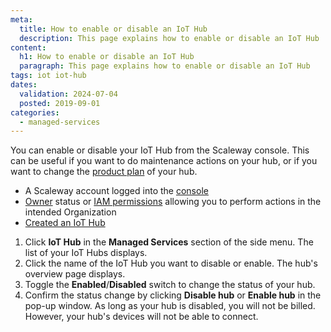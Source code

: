 ```yaml
---
meta:
  title: How to enable or disable an IoT Hub
  description: This page explains how to enable or disable an IoT Hub
content:
  h1: How to enable or disable an IoT Hub
  paragraph: This page explains how to enable or disable an IoT Hub
tags: iot iot-hub
dates:
  validation: 2024-07-04
  posted: 2019-09-01
categories:
  - managed-services
---
```


You can enable or disable your IoT Hub from the Scaleway console. This can be useful if you want to do maintenance actions on your hub, or if you want to change the [product plan](/managed-services/iot-hub/how-to/change-plan) of your hub.

<Macro id="requirements" />

- A Scaleway account logged into the [console](https://console.scaleway.com)
- [Owner](/identity-and-access-management/iam/concepts/#owner) status or [IAM permissions](/identity-and-access-management/iam/concepts/#permission) allowing you to perform actions in the intended Organization
- [Created an IoT Hub](/managed-services/iot-hub/how-to/create-hub)

1. Click **IoT Hub** in the **Managed Services** section of the side menu. The list of your IoT Hubs displays.
2. Click the name of the IoT Hub you want to disable or enable. The hub's overview page displays.
3. Toggle the **Enabled**/**Disabled** switch to change the status of your hub.
    <Lightbox src="scaleway-iothub_enable_disable.webp" alt="" />
4. Confirm the status change by clicking **Disable hub** or **Enable hub** in the pop-up window.
    <Message type="important">
      As long as your hub is disabled, you will not be billed. However, your hub's devices will not be able to connect.
    </Message>


